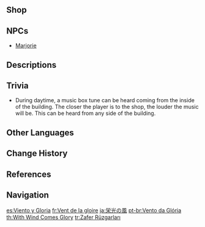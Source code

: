 {{Location Infobox
|image        = NPC Location Marjorie Context.png
|type         = Point of Interest
|type2        = Special Souvenir Shop
|type3        = Souvenir Shop
|region       = Mondstadt
|area         = Starfell Valley
|subarea      = Mondstadt City
}}
{{Location Intro|description=<p>{{If Self|With Wind Comes Glory|It|With Wind Comes Glory}} is run by [[Marjorie]], who accepts [[Anemo Sigil]]s as currency.</p>}}

==Shop==
{{Vendor|Marjorie}}

==NPCs==
* [[Marjorie]]

==Descriptions==
{{Description|A popular souvenir shop in Mondstadt. It is also a place for able adventurers to pawn precious items for [[Anemo Sigil]]s. Marjorie's at your service!|[[Map]] description}}

==Trivia==
* During daytime, a music box tune can be heard coming from the inside of the building. The closer the player is to the shop, the louder the music will be. This can be heard from any side of the building.

==Other Languages==
{{Other Languages
|en       = With Wind Comes Glory
|zhs      = 荣光之风
|zhs_rm   = Róngguāng zhī Fēng
|zht      = 榮光之風
|zht_rm   = Róngguāng zhī Fēng
|zh_tl    = Wind of Glory
|ja       = 栄光の風
|ja_rm    = Eikou no Kaze<ref>{{Ref/Quest|Gift and Intent|note=Japanese Voice-Over}}</ref>
|ja_tl    = Wind of Glory
|ko       = 영광의 바람
|ko_rm    = Yeonggwang-ui Baram
|ko_tl    = Wind of Glory
|es       = Viento y Gloria
|es_tl    = Wind and Glory
|fr       = Vent de la gloire
|fr_tl    = Wind of Glory
|ru       = Великолепие ветра
|ru_tl    = Wind Splendor
|th       = With Wind Comes Glory
|vi       = Gió {{tt|Vinh Quang|榮光}}
|vi_tl    = Wind of Glory
|de       = Mit Wind kommt Ruhm
|de_tl    = With Wind Comes Glory
|id       = With Wind Comes Glory
|pt       = Vento da Glória
|pt_tl    = Wind of Glory
|tr       = Zafer Rüzgarları
|tr_tl    = Winds of Victory
|it       = Vento glorioso
|it_tl    = 
}}

==Change History==
{{Change History|1.0}}

==References==
{{Reflist}}

==Navigation==
{{PoI Navbox|Mondstadt}}

[[es:Viento y Gloria]]
[[fr:Vent de la gloire]]
[[ja:栄光の風]]
[[pt-br:Vento da Glória]]
[[th:With Wind Comes Glory]]
[[tr:Zafer Rüzgarları]]